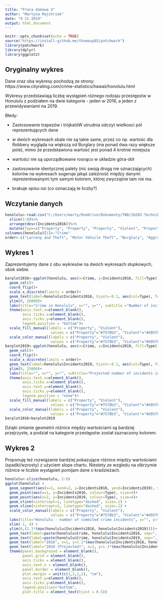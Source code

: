 ```yaml
---
title: "Praca domowa 3"
author: "Martyna Majchrzak"
date: "9 11 2019"
output: html_document
---
```


```r
knitr::opts_chunk$set(echo = TRUE)
source("https://install-github.me/thomasp85/patchwork")
library(patchwork)
library(dplyr)
library(ggplot2)
```

## Oryginalny wykres

Dane oraz oba wykresy pochodzą ze strony: https://www.cityrating.com/crime-statistics/hawaii/honolulu.html

Wykresy przedstawiają liczbę wystąpień różnego rodzaju przestępstw w Honululu z podziałem na dwie kategorie - jeden w 2016, a jeden z przewidywaniami na 2019.

Błedy:

- Zastosowanie trapezów i trójkatóW utrudnia odczyt wielkosci pól reprezentujących dane

- w dwóch wykresach skale nie są takie same, przez co np. wartośc dla Robbery wygląda na większą od Burglary (ma ponad dwa razy większe pole), mimo że przedstawiona wartość jest ponad 4 krotnie mniejsza

- wartości nie są uporządkowane rosnąco w układzie góra-dół

- zastosowanie identycznej palety (nic swoją drogą nie oznaczających) kolorów na wykresach sugeruje jakąś zależność między danymi reprezentowanymi tym samym kolorem, której zwyczajnie tam nie ma.

- brakuje opisu osi (co oznaczają te liczby?)

## Wczytanie danych

```r
honolulu<-read.csv("C:/Users/marty/OneDrive/Dokumenty/TWD/2020Z-TechnikiWizualizacjiDanych/PraceDomowe/TYDZIEN4/MajchrzakMartyna/dane.csv", sep=";")%>%
  slice(1:8)%>%
  arrange(desc(Incidents2016))%>%
  mutate(Type=c("Property", "Property", "Property", "Violent", "Property", "Violent", "Violent", "Violent"))
colnames(honolulu)[1]<-"Crime"
order<-c("Larceny and Theft", "Motor Vehicle Theft", "Burglary", "Aggravated Assault", "Robbery", "Rape", "Arson", "Murder and Manslaughter")
```

## Wykres 1

Zaprezentujemy dane z obu wykresów na dwóch wykresach słupkowych, obok siebie.

```r
barplot2016<-ggplot(honolulu, aes(x=Crime, y=Incidents2016, fill=Type))+
  geom_col()+
  coord_flip()+
  scale_x_discrete(limits = order)+
  geom_text(label=honolulu$Incidents2016, hjust=-0.1, aes(col=Type), fontface="bold", size=3.5)+
  ylim(0, 26000)+
  labs(title="Crime in Honululu", x="", y="", subtitle ="Number of incidents in 2016")+
  theme(axis.text.x=element_blank(),
        axis.ticks.x=element_blank(),
        axis.ticks.y=element_blank(),
        legend.position = "bottom")+
  scale_fill_manual(labels = c("Property", "Violent"), 
                     values = c("Property"="#7570b3", "Violent"="#d95f02"))+
  scale_color_manual(labels = c("Property", "Violent"), 
                     values = c("Property"="#7570b3", "Violent"="#d95f02"))
barplot2019<-ggplot(honolulu, aes(x=Crime, y=Incidents2019, fill=Type))+
  geom_col()+
  coord_flip()+
  scale_x_discrete(limits = order)+
  geom_text(label=honolulu$Incidents2019, hjust=-0.1, aes(col=Type), fontface="bold", size=3.5)+
  ylim(0, 25000)+
  labs(title="", x="", y="", subtitle="Projected number of incidents in 2019")+
  theme(axis.text.x=element_blank(),
        axis.ticks.x=element_blank(),
        axis.text.y=element_blank(),
        axis.ticks.y=element_blank(),
        legend.position = "none")+
  scale_fill_manual(labels = c("Property", "Violent"), 
                     values = c("Property"="#7570b3", "Violent"="#d95f02"))+
  scale_color_manual(labels = c("Property", "Violent"), 
                     values = c("Property"="#7570b3", "Violent"="#d95f02"))
barplot2016+barplot2019
```

Dzięki zmianie geometrii różnice między wartościami są bardziej przejrzyste, a podział na kategorie przestępstw został zaznaczony kolorem. 

## Wykres 2

Proponuję też rozwiązanie bardziej pokazujące różnice między wartościami (spadki/wzrosty) z użyciem slope chartu. Niestety ze wzgledu na olbrzymie różnice w liczbie wystąpień pomijam dane o kradzieżach.

```r
honolulu<-slice(honolulu, 2:8)
ggplot(honolulu) + 
  geom_segment(aes(x=1, xend=2, y=Incidents2016, yend=Incidents2019), size=.75, show.legend=F)+
  geom_point(aes(x=1, y=Incidents2016, colour=Type), size=4)+
  geom_point(aes(x=2, y=Incidents2019, colour=Type), size=4)+
  geom_vline(xintercept=1, linetype="dashed", size=.1) + 
  geom_vline(xintercept=2, linetype="dashed", size=.1) +
  scale_color_manual(labels = c("Property", "Violent"), 
                     values = c("Property"="#7570b3", "Violent"="#d95f02"))+
  labs(title="Honolulu - number of commited crime incidents", x="", y="")+
  xlim(-1, 4) + 
  ylim(0,(1.1*(max(honolulu$Incidents2016, honolulu$Incidents2019))))+
  geom_text(label=paste(honolulu$Crime, honolulu$Incidents2016, sep=", "), aes(y=Incidents2016, x=rep(0.9, NROW(honolulu))), hjust=1, size=2.1)+
  geom_text(label=paste(honolulu$Crime, honolulu$Incidents2019, sep=", "), aes(y=Incidents2019, x=rep(2.1, NROW(honolulu))), hjust=0, size=2.1)+
  geom_text(label="2016", x=1, y=1.1*(max(honolulu$Incidents2016, honolulu$Incidents2019)), hjust=1.2, size=3.5)+
  geom_text(label="2019 (Projected)", x=2, y=1.1*(max(honolulu$Incidents2016, honolulu$Incidents2019)), hjust=-0.2, size=3.5)+
  theme(panel.background = element_blank(), 
        panel.grid = element_blank(),
        axis.ticks = element_blank(),
        axis.text.x = element_blank(),
        panel.border = element_blank(),
        plot.margin = unit(c(1,2,1,2), "cm"),
        axis.text.y=element_blank(),
        axis.ticks.y=element_blank(),
        legend.position="bottom",
        plot.title = element_text(hjust = 0.5))
```